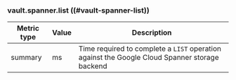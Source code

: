 ### vault.spanner.list ((#vault-spanner-list))

Metric type | Value | Description
----------- | ----- | -----------
summary     | ms    | Time required to complete a `LIST` operation against the Google Cloud Spanner storage backend